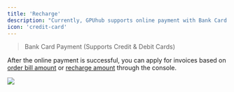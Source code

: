 ```yaml
---
title: 'Recharge'
description: "Currently, GPUhub supports online payment with Bank Card only."
icon: 'credit-card'
---
```


> Bank Card Payment (Supports Credit & Debit Cards)

After the online payment is successful, you can apply for invoices based on [order bill amount](/billing-recharge/invoice) or [recharge amount](/billing-recharge/invoice) through the console.

![](/images/recharge.png)